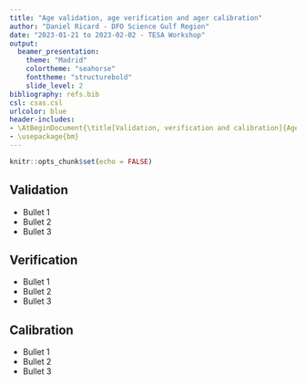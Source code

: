 ```yaml
---
title: "Age validation, age verification and ager calibration"
author: "Daniel Ricard - DFO Science Gulf Region"
date: "2023-01-21 to 2023-02-02 - TESA Workshop"
output: 
  beamer_presentation:
    theme: "Madrid"
    colortheme: "seahorse"
    fonttheme: "structurebold"
    slide_level: 2
bibliography: refs.bib
csl: csas.csl
urlcolor: blue
header-includes:
- \AtBeginDocument{\title[Validation, verification and calibration]{Age validation, age verification and ager calibration}}
- \usepackage{bm}
---
```


```r
knitr::opts_chunk$set(echo = FALSE)
```

## Validation

- Bullet 1
- Bullet 2
- Bullet 3

## Verification

- Bullet 1
- Bullet 2
- Bullet 3

## Calibration

- Bullet 1
- Bullet 2
- Bullet 3
